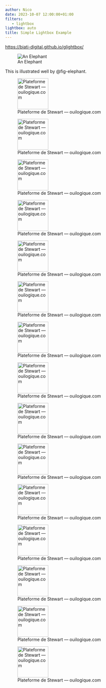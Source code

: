 ```yaml
---
author: Nico
date: 2023-10-07 12:00:00+01:00
filters:
   - lightbox
lightbox: auto
title: Simple Lightbox Example
---
```


<https://biati-digital.github.io/glightbox/>


![An Elephant](https://quarto.org/docs/authoring/images/html-figure.png){#fig-elephant}

This is illustrated well by @fig-elephant.



::: {#galerie layout-ncol=3}

![Plateforme de Stewart — ouilogique.com][i1]

[i1]: ../2019-03-27-plateforme-de-stewart-esp32/images/stewart-plateform-ouilogique.jpg {group="my-gallery2" style="width:100px"}

![Plateforme de Stewart — ouilogique.com][i8]

[i8]: ../2019-03-27-plateforme-de-stewart-esp32/images/2021-04-24-proto-plateforme-de-stewart_001.jpg {group="my-gallery2" style="width:100px"}

![Plateforme de Stewart — ouilogique.com][i9]

[i9]: ../2019-03-27-plateforme-de-stewart-esp32/images/2021-04-24-proto-plateforme-de-stewart_002.jpg {group="my-gallery2" style="width:100px"}

![Plateforme de Stewart — ouilogique.com][i10]

[i10]: ../2019-03-27-plateforme-de-stewart-esp32/images/2023-01-30-proto-plateforme-de-stewart_001.jpg {group="my-gallery2" style="width:100px"}

![Plateforme de Stewart — ouilogique.com][i12]

[i12]: ../2019-03-27-plateforme-de-stewart-esp32/images/2023-01-30-proto-plateforme-de-stewart_003.jpg {group="my-gallery2" style="width:100px"}

![Plateforme de Stewart — ouilogique.com][i13]

[i13]: ../2019-03-27-plateforme-de-stewart-esp32/images/2023-01-30-proto-plateforme-de-stewart_004.jpg {group="my-gallery2" style="width:100px"}

![Plateforme de Stewart — ouilogique.com][i14]

[i14]: ../2019-03-27-plateforme-de-stewart-esp32/images/2023-01-30-proto-plateforme-de-stewart_005.jpg {group="my-gallery2" style="width:100px"}

![Plateforme de Stewart — ouilogique.com][i15]

[i15]: ../2019-03-27-plateforme-de-stewart-esp32/images/2023-01-30-proto-plateforme-de-stewart_006.jpg {group="my-gallery2" style="width:100px"}

![Plateforme de Stewart — ouilogique.com][i7]

[i7]: ../2019-03-27-plateforme-de-stewart-esp32/images/2019-05-31-proto-plateforme-de-stewart_001.jpg {group="my-gallery2" style="width:100px"}

![Plateforme de Stewart — ouilogique.com][i3]

[i3]: ../2019-03-27-plateforme-de-stewart-esp32/images/2019-05-03-proto-plateforme-de-stewart_001.jpg {group="my-gallery2" style="width:100px"}

![Plateforme de Stewart — ouilogique.com][i4]

[i4]: ../2019-03-27-plateforme-de-stewart-esp32/images/2019-05-03-proto-plateforme-de-stewart_002.jpg {group="my-gallery2" style="width:100px"}

![Plateforme de Stewart — ouilogique.com][i5]

[i5]: ../2019-03-27-plateforme-de-stewart-esp32/images/2019-05-03-proto-plateforme-de-stewart_003.jpg {group="my-gallery2" style="width:100px"}

![Plateforme de Stewart — ouilogique.com][i6]

[i6]: ../2019-03-27-plateforme-de-stewart-esp32/images/2019-05-03-proto-plateforme-de-stewart_004.jpg {group="my-gallery2" style="width:100px"}

![Plateforme de Stewart — ouilogique.com][i2]

[i2]: ../2019-03-27-plateforme-de-stewart-esp32/images/2019-03-21-proto-plateforme-de-stewart_001.jpg {group="my-gallery2" style="width:100px"}

![Plateforme de Stewart — ouilogique.com][i2b]

[i2b]: ../2019-03-27-plateforme-de-stewart-esp32/images/2019-03-21-proto-plateforme-de-stewart_002.jpg {group="my-gallery2" style="width:100px"}

:::